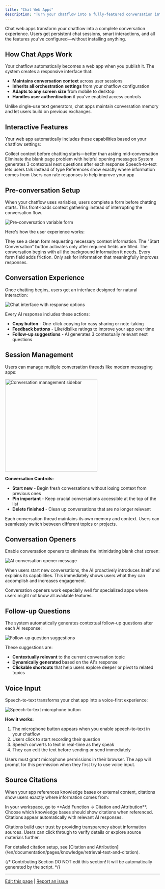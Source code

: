 ```yaml
---
title: "Chat Web Apps"
description: "Turn your chatflow into a fully-featured conversation interface with persistent history and interactive features"
---
```


Chat web apps transform your chatflow into a complete conversation experience. Users get persistent chat sessions, smart interactions, and all the features you've configured—without installing anything.

## How Chat Apps Work

Your chatflow automatically becomes a web app when you publish it. The system creates a responsive interface that:

- **Maintains conversation context** across user sessions
- **Inherits all orchestration settings** from your chatflow configuration
- **Adapts to any screen size** from mobile to desktop
- **Handles user authentication** if you've enabled access controls

<Tip>
Unlike single-use text generators, chat apps maintain conversation memory and let users build on previous exchanges.
</Tip>

## Interactive Features

Your web app automatically includes these capabilities based on your chatflow settings:

<CardGroup cols={2}>
  <Card title="Pre-conversation Forms" icon="clipboard-list">
    Collect context before chatting starts—better than asking mid-conversation
  </Card>
  <Card title="AI Conversation Starters" icon="message">
    Eliminate the blank page problem with helpful opening messages
  </Card>
  <Card title="Smart Follow-ups" icon="arrow-right">
    System generates 3 contextual next questions after each response
  </Card>
  <Card title="Voice Input" icon="microphone">
    Speech-to-text lets users talk instead of type
  </Card>
  <Card title="Source Citations" icon="quote">
    References show exactly where information comes from
  </Card>
  <Card title="Response Feedback" icon="thumbs-up">
    Users can rate responses to help improve your app
  </Card>
</CardGroup>

## Pre-conversation Setup

When your chatflow uses variables, users complete a form before chatting starts. This front-loads context gathering instead of interrupting the conversation flow.

<Frame>
  <img src="https://assets-docs.dify.ai/dify-enterprise-mintlify/en/guides/application-publishing/launch-your-webapp-quickly/8decae00eeea24622e1f2ef73d4c447e.png" alt="Pre-conversation variable form" />
</Frame>

Here's how the user experience works:

<Steps>
  <Step title="User lands on your app">
    They see a clean form requesting necessary context information.
  </Step>
  <Step title="Form completion unlocks chat">
    The "Start Conversation" button activates only after required fields are filled.
  </Step>
  <Step title="AI has full context">
    The conversation begins with all the background information it needs.
  </Step>
</Steps>

<Warning>
Every form field adds friction. Only ask for information that meaningfully improves responses.
</Warning>

## Conversation Experience

Once chatting begins, users get an interface designed for natural interaction:

<Frame>
  <img src="https://assets-docs.dify.ai/dify-enterprise-mintlify/en/guides/application-publishing/launch-your-webapp-quickly/5b7a6f950ed8a2ce3a705f362b4813fe.png" alt="Chat interface with response options" />
</Frame>

Every AI response includes these actions:

- **Copy button** - One-click copying for easy sharing or note-taking
- **Feedback buttons** - Like/dislike ratings to improve your app over time  
- **Follow-up suggestions** - AI generates 3 contextually relevant next questions

## Session Management

Users can manage multiple conversation threads like modern messaging apps:

<Frame>
  <img src="https://assets-docs.dify.ai/dify-enterprise-mintlify/en/guides/application-publishing/launch-your-webapp-quickly/46372ad4d79a3ea943d43f9434974956.png" width="300" alt="Conversation management sidebar" />
</Frame>

**Conversation Controls:**
- **Start new** - Begin fresh conversations without losing context from previous ones
- **Pin important** - Keep crucial conversations accessible at the top of the list  
- **Delete finished** - Clean up conversations that are no longer relevant

<Info>
Each conversation thread maintains its own memory and context. Users can seamlessly switch between different topics or projects.
</Info>

## Conversation Openers

Enable conversation openers to eliminate the intimidating blank chat screen:

<Frame>
  <img src="https://assets-docs.dify.ai/dify-enterprise-mintlify/en/guides/application-publishing/launch-your-webapp-quickly/22e59e509296d25eb85cbd541e161c6d.png" alt="AI conversation opener message" />
</Frame>

When users start new conversations, the AI proactively introduces itself and explains its capabilities. This immediately shows users what they can accomplish and increases engagement.

<Tip>
Conversation openers work especially well for specialized apps where users might not know all available features.
</Tip>

## Follow-up Questions

The system automatically generates contextual follow-up questions after each AI response:

<Frame>
  <img src="https://assets-docs.dify.ai/dify-enterprise-mintlify/en/guides/application-publishing/launch-your-webapp-quickly/f88a7ffd777d51299f8b604249c044b3.png" alt="Follow-up question suggestions" />
</Frame>

These suggestions are:
- **Contextually relevant** to the current conversation topic
- **Dynamically generated** based on the AI's response  
- **Clickable shortcuts** that help users explore deeper or pivot to related topics

## Voice Input

Speech-to-text transforms your chat app into a voice-first experience:

<Frame>
  <img src="https://assets-docs.dify.ai/dify-enterprise-mintlify/en/guides/application-publishing/launch-your-webapp-quickly/3a64c79792f1166301403f6c44cf4c85.png" alt="Speech-to-text microphone button" />
</Frame>

**How it works:**
1. The microphone button appears when you enable speech-to-text in your chatflow
2. Users click to start recording their question
3. Speech converts to text in real-time as they speak
4. They can edit the text before sending or send immediately

<Warning>
Users must grant microphone permissions in their browser. The app will prompt for this permission when they first try to use voice input.
</Warning>

## Source Citations

When your app references knowledge bases or external content, citations show users exactly where information comes from:

<Steps>
  <Step title="Enable citations">
    In your workspace, go to **Add Function → Citation and Attribution**.
  </Step>
  <Step title="Configure sources">
    Choose which knowledge bases should show citations when referenced.
  </Step>
  <Step title="Automatic display">
    Citations appear automatically with relevant AI responses.
  </Step>
</Steps>

Citations build user trust by providing transparency about information sources. Users can click through to verify details or explore source materials further.

<Info>
For detailed citation setup, see [Citation and Attribution](/en/documentation/pages/knowledge/retrieval-test-and-citation).
</Info>

{/*
Contributing Section
DO NOT edit this section!
It will be automatically generated by the script.
*/}

---

[Edit this page](https://github.com/langgenius/dify-docs/edit/main/en/documentation/pages/publish/chatflow-webapp.mdx) | [Report an issue](https://github.com/langgenius/dify-docs/issues/new?template=docs.yml)

